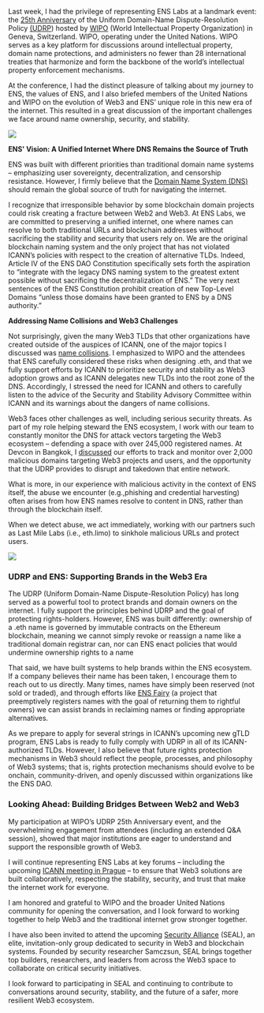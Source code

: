 Last week, I had the privilege of representing ENS Labs at a landmark event: the [25th Anniversary](https://www.wipo.int/amc/en/events/workshops/2025/domainname/#:~:text=In%20celebration%20of%20the%2025th%20anniversary%20of%20the,Headquarters%20in%20Geneva%2C%20Switzerland%20on%20April%2023%2C%202025.) of the Uniform Domain-Name Dispute-Resolution Policy [(UDRP](https://www.icann.org/en/contracted-parties/consensus-policies/uniform-domain-name-dispute-resolution-policy/uniform-domain-name-dispute-resolution-policy-01-01-2020-en)) hosted by [WIPO](https://www.wipo.int/amc/en/domains/guide/) (World Intellectual Property Organization) in Geneva, Switzerland. WIPO, operating under the United Nations. WIPO serves as a key platform for discussions around intellectual property, domain name protections, and administers no fewer than 28 international treaties that harmonize and form the backbone of the world’s intellectual property enforcement mechanisms.

At the conference, I had the distinct pleasure of talking about my journey to ENS, the values of ENS, and I also briefed members of the United Nations and WIPO on the evolution of Web3 and ENS’ unique role in this new era of the internet. This resulted in a great discussion of the important challenges we face around name ownership, security, and stability.

![](./01.jpg)

**ENS' Vision: A Unified Internet Where DNS Remains the Source of Truth**

ENS was built with different priorities than traditional domain name systems – emphasizing user sovereignty, decentralization, and censorship resistance. However, I firmly believe that the [Domain Name System (DNS)](https://ens.domains/blog/post/explaining-ens-using-dns) should remain the global source of truth for navigating the internet.

I recognize that irresponsible behavior by some blockchain domain projects could risk creating a fracture between Web2 and Web3. At ENS Labs, we are committed to preserving a unified internet, one where names can resolve to both traditional URLs and blockchain addresses without sacrificing the stability and security that users rely on. We are the original blockchain naming system and the only project that has not violated ICANN’s policies with respect to the creation of alternative TLDs. Indeed, Article IV of the ENS DAO Constitution specifically sets forth the aspiration to “integrate with the legacy DNS naming system to the greatest extent possible without sacrificing the decentralization of ENS.” The very next sentences of the ENS Constitution prohibit creation of new Top-Level Domains “unless those domains have been granted to ENS by a DNS authority.”

**Addressing Name Collisions and Web3 Challenges**

Not surprisingly, given the many Web3 TLDs that other organizations have created outside of the auspices of ICANN, one of the major topics I discussed was [name collisions](https://www.icann.org/resources/pages/name-collision-2013-12-06-en). I emphasized to WIPO and the attendees that ENS carefully considered these risks when designing .eth, and that we fully support efforts by ICANN to prioritize security and stability as Web3 adoption grows and as ICANN delegates new TLDs into the root zone of the DNS. Accordingly, I stressed the need for ICANN and others to carefully listen to the advice of the Security and Stability Advisory Committee within ICANN and its warnings about the dangers of name collisions.

Web3 faces other challenges as well, including serious security threats. As part of my role helping steward the ENS ecosystem, I work with our team to constantly monitor the DNS for attack vectors targeting the Web3 ecosystem – defending a space with over 245,000 registered names. At Devcon in Bangkok, I [discussed](https://www.youtube.com/watch?v=ht_Szqvtx8w) our efforts to track and monitor over 2,000 malicious domains targeting Web3 projects and users, and the opportunity that the UDRP provides to disrupt and takedown that entire network.

What is more, in our experience with malicious activity in the context of ENS itself, the abuse we encounter (e.g.,phishing and credential harvesting) often arises from how ENS names resolve to content in DNS, rather than through the blockchain itself.

When we detect abuse, we act immediately, working with our partners such as Last Mile Labs (i.e., eth.limo) to sinkhole malicious URLs and protect users.

![](./02.jpg)

### UDRP and ENS: Supporting Brands in the Web3 Era

The UDRP (Uniform Domain-Name Dispute-Resolution Policy) has long served as a powerful tool to protect brands and domain owners on the internet. I fully support the principles behind UDRP and the goal of protecting rights-holders. However, ENS was built differently: ownership of a .eth name is governed by immutable contracts on the Ethereum blockchain, meaning we cannot simply revoke or reassign a name like a traditional domain registrar can, nor can ENS enact policies that would undermine ownership rights to a name

That said, we have built systems to help brands within the ENS ecosystem. If a company believes their name has been taken, I encourage them to reach out to us directly. Many times, names have simply been reserved (not sold or traded), and through efforts like [ENS Fairy](https://ensfairy.xyz/) (a project that preemptively registers names with the goal of returning them to rightful owners) we can assist brands in reclaiming names or finding appropriate alternatives.

As we prepare to apply for several strings in ICANN’s upcoming new gTLD program, ENS Labs is ready to fully comply with UDRP in all of its ICANN-authorized TLDs. However, I also believe that future rights protection mechanisms in Web3 should reflect the people, processes, and philosophy of Web3 systems; that is, rights protection mechanisms should evolve to be onchain, community-driven, and openly discussed within organizations like the ENS DAO.

### Looking Ahead: Building Bridges Between Web2 and Web3

My participation at WIPO’s UDRP 25th Anniversary event, and the overwhelming engagement from attendees (including an extended Q\&A session), showed that major institutions are eager to understand and support the responsible growth of Web3.

I will continue representing ENS Labs at key forums – including the upcoming [ICANN meeting in Prague](https://meetings.icann.org/en/meetings/icann83/) – to ensure that Web3 solutions are built collaboratively, respecting the stability, security, and trust that make the internet work for everyone.

I am honored and grateful to WIPO and the broader United Nations community for opening the conversation, and I look forward to working together to help Web3 and the traditional internet grow stronger together.

I have also been invited to attend the upcoming [Security Alliance](https://www.securityalliance.org/) (SEAL), an elite, invitation-only group dedicated to security in Web3 and blockchain systems. Founded by security researcher Samczsun, SEAL brings together top builders, researchers, and leaders from across the Web3 space to collaborate on critical security initiatives.

I look forward to participating in SEAL and continuing to contribute to conversations around security, stability, and the future of a safer, more resilient Web3 ecosystem.
